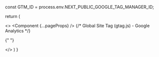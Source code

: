 
const GTM_ID = process.env.NEXT_PUBLIC_GOOGLE_TAG_MANAGER_ID;

return (

<>
  <Component {...pageProps} />
  {/* Global Site Tag (gtag.js) - Google Analytics */}

{" "}

<Script
  id="google-tag-manager-header"
  strategy="beforeInteractive"
  dangerouslySetInnerHTML={{
    __html: `
    (function(w,d,s,l,i){w[l]=w[l]||[];w[l].push({'gtm.start':
    new Date().getTime(),event:'gtm.js'});var f=d.getElementsByTagName(s)[0],
    j=d.createElement(s),dl=l!='dataLayer'?'&l='+l:'';j.async=true;j.src=
    'https://www.googletagmanager.com/gtm.js?id='+i+dl;f.parentNode.insertBefore(j,f);
    })(window,document,'script','dataLayer','${GTM_ID}');
    `,
  }}
/>
<Script id="google-tag-manager" strategy="afterInteractive">
  <iframe
    src="https://www.googletagmanager.com/ns.html?id=${GTM_ID}"
    height="0"
    width="0"
    style="display:none;visibility:hidden"
  ></iframe>
</Script>
</>
)
}
